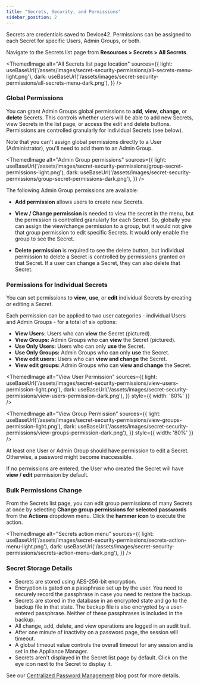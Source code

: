 ```yaml
---
title: "Secrets, Security, and Permissions"
sidebar_position: 2
---
```



Secrets are credentials saved to Device42. Permissions can be assigned to each Secret for specific Users, Admin Groups, or both. 

Navigate to the Secrets list page from **Resources > Secrets > All Secrets**.

<ThemedImage
  alt="All Secrets list page location"
  sources={{
    light: useBaseUrl('/assets/images/secret-security-permissions/all-secrets-menu-light.png'),
    dark: useBaseUrl('/assets/images/secret-security-permissions/all-secrets-menu-dark.png'),
  }}
/>

### Global Permissions

You can grant Admin Groups global permissions to **add**, **view**, **change**, or **delete** Secrets. This controls whether users will be able to add new Secrets, view Secrets in the list page, or access the edit and delete buttons. Permissions are controlled granularly for individual Secrets (see below).

Note that you can't assign global permissions directly to a User (Administrator), you'll need to add them to an Admin Group.

<ThemedImage
  alt="Admin Group permissions"
  sources={{
    light: useBaseUrl('/assets/images/secret-security-permissions/group-secret-permissions-light.png'),
    dark: useBaseUrl('/assets/images/secret-security-permissions/group-secret-permissions-dark.png'),
  }}
/>

The following Admin Group permissions are available:

- **Add permission** allows users to create new Secrets.

- **View / Change permission** is needed to view the secret in the menu, but the permission is controlled granularly for each Secret. So, globally you can assign the view/change permission to a group, but it would not give that group permission to edit specific Secrets. It would only enable the group to see the Secret.

- **Delete permission** is required to see the delete button, but individual permission to delete a Secret is controlled by permissions granted on that Secret. If a user can change a Secret, they can also delete that Secret.

### Permissions for Individual Secrets

You can set permissions to **view**, **use**, or **edit** individual Secrets by creating or editing a Secret. 

Each permission can be applied to two user categories - individual Users and Admin Groups - for a total of six options:

- **View Users:** Users who can **view** the Secret (pictured).
- **View Groups:** Admin Groups who can **view** the Secret (pictured).
- **Use Only Users:** Users who can only **use** the Secret.
- **Use Only Groups:** Admin Groups who can only **use** the Secret.
- **View edit users:** Users who can **view and change** the Secret.
- **View edit groups:** Admin Groups who can **view and change** the Secret.

<ThemedImage
  alt="View User Permission"
  sources={{
    light: useBaseUrl('/assets/images/secret-security-permissions/view-users-permission-light.png'),
    dark: useBaseUrl('/assets/images/secret-security-permissions/view-users-permission-dark.png'),
  }}
  style={{ width: '80%' }}
/>

<ThemedImage
  alt="View Group Permission"
  sources={{
    light: useBaseUrl('/assets/images/secret-security-permissions/view-groups-permission-light.png'),
    dark: useBaseUrl('/assets/images/secret-security-permissions/view-groups-permission-dark.png'),
  }}
  style={{ width: '80%' }}
/>

At least one User or Admin Group should have permission to edit a Secret. Otherwise, a password might become inaccessible.

If no permissions are entered, the User who created the Secret will have **view / edit** permission by default.

### Bulk Permissions Change

From the Secrets list page, you can edit group permissions of many Secrets at once by selecting **Change group permissions for selected passwords** from the **Actions** dropdown menu. Click the **hammer icon** to execute the action.

<ThemedImage
  alt="Secrets action menu"
  sources={{
    light: useBaseUrl('/assets/images/secret-security-permissions/secrets-action-menu-light.png'),
    dark: useBaseUrl('/assets/images/secret-security-permissions/secrets-action-menu-dark.png'),
  }}
/>

### Secret Storage Details

- Secrets are stored using AES-256-bit encryption.
- Encryption is gated on a passphrase set up by the user. You need to securely record the passphrase in case you need to restore the backup.
- Secrets are stored in the database in an encrypted state and go to the backup file in that state. The backup file is also encrypted by a user-entered passphrase. Neither of these passphrases is included in the backup.
- All change, add, delete, and view operations are logged in an audit trail.
- After one minute of inactivity on a password page, the session will timeout.
- A global timeout value controls the overall timeout for any session and is set in the Appliance Manager.
- Secrets aren't displayed in the Secret list page by default. Click on the eye icon next to the Secret to display it. 

See our [Centralized Password Management](https://www.device42.com/blog/2012/05/04/introducing-centralized-device-password-management/) blog post for more details.
